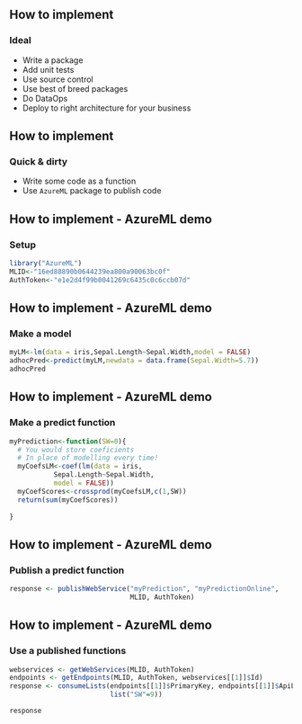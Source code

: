 ## How to implement

### Ideal
- Write a package
- Add unit tests
- Use source control
- Use best of breed packages
- Do DataOps
- Deploy to right architecture for your business

## How to implement

### Quick & dirty
- Write some code as a function
- Use `AzureML` package to publish code

## How to implement - AzureML demo

### Setup

```r
library("AzureML")
MLID<-"16ed88890b0644239ea800a90063bc0f"
AuthToken<-"e1e2d4f99b0041269c6435c0c6ccb07d"
```

## How to implement - AzureML demo

### Make a model

```r
myLM<-lm(data = iris,Sepal.Length~Sepal.Width,model = FALSE)
adhocPred<-predict(myLM,newdata = data.frame(Sepal.Width=5.7))
adhocPred
```

## How to implement - AzureML demo

### Make a predict function
```r
myPrediction<-function(SW=0){
  # You would store coeficients
  # In place of modelling every time!
  myCoefsLM<-coef(lm(data = iris,
           Sepal.Length~Sepal.Width,
           model = FALSE))
  myCoefScores<-crossprod(myCoefsLM,c(1,SW))
  return(sum(myCoefScores))
  
}
```

## How to implement - AzureML demo

### Publish a predict function
```r
response <- publishWebService("myPrediction", "myPredictionOnline",                              list("SW"="float"), list("r"="float"), 
                              MLID, AuthToken)
```


## How to implement - AzureML demo

### Use a published functions
```r
webservices <- getWebServices(MLID, AuthToken)
endpoints <- getEndpoints(MLID, AuthToken, webservices[[1]]$Id)
response <- consumeLists(endpoints[[1]]$PrimaryKey, endpoints[[1]]$ApiLocation, 
                         list("SW"=9))

response
```

